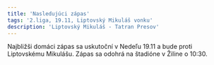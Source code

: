 ```yaml
---
title: 'Nasledujúci zápas'
tags: '2.liga, 19.11, Liptovský Mikuláš vonku'
description: 'Liptovský Mikuláš - Tatran Presov'
---
```


Najbližši domáci zápas sa uskutoční v Nedeľu 19.11 a bude proti Liptovskému Mikulášu. Zápas sa odohrá na štadióne v Žiline o 10:30.

<CloudinaryImg
  mdx
  publicId='ultraspresov'
  alt='jsx-transform-2'
  width={1200}
  height={675}
/>
